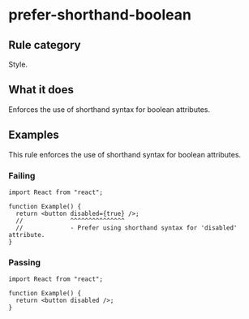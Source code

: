 # prefer-shorthand-boolean

## Rule category

Style.

## What it does

Enforces the use of shorthand syntax for boolean attributes.

## Examples

This rule enforces the use of shorthand syntax for boolean attributes.

### Failing

```tsx twoslash
import React from "react";

function Example() {
  return <button disabled={true} />;
  //             ^^^^^^^^^^^^^^^
  //             - Prefer using shorthand syntax for 'disabled' attribute.
}
```

### Passing

```tsx twoslash
import React from "react";

function Example() {
  return <button disabled />;
}
```
